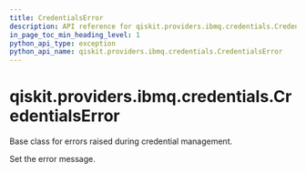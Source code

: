 ```yaml
---
title: CredentialsError
description: API reference for qiskit.providers.ibmq.credentials.CredentialsError
in_page_toc_min_heading_level: 1
python_api_type: exception
python_api_name: qiskit.providers.ibmq.credentials.CredentialsError
---
```


<span id="qiskit-providers-ibmq-credentials-credentialserror" />

# qiskit.providers.ibmq.credentials.CredentialsError

<Class id="qiskit.providers.ibmq.credentials.CredentialsError" isDedicatedPage={true} github="https://github.com/qiskit/qiskit-ibmq-provider/tree/stable/0.16/qiskit/providers/ibmq/credentials/exceptions.py" signature="CredentialsError(*message)" modifiers="exception">
  Base class for errors raised during credential management.

  Set the error message.
</Class>

